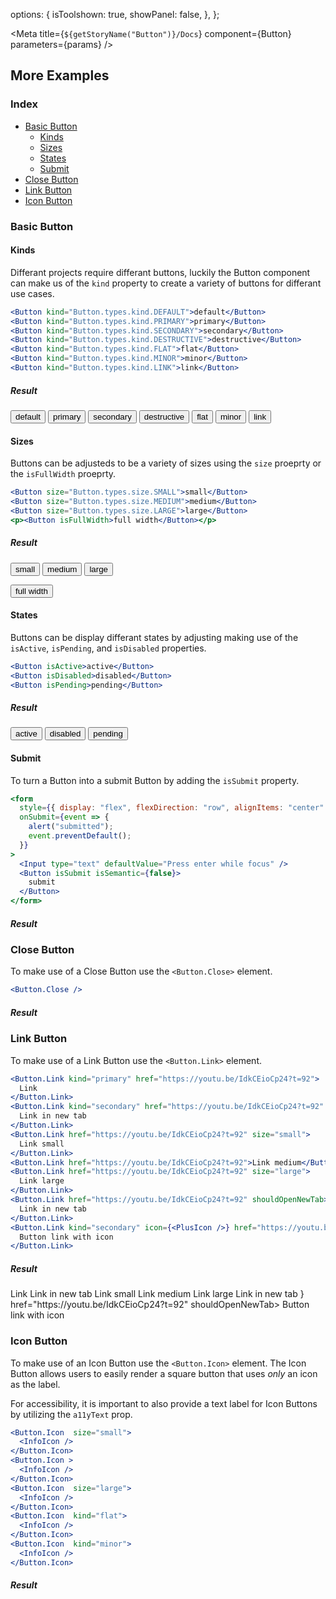 
  options: {
    isToolshown: true,
    showPanel: false,
  },
};

<Meta title={`${getStoryName("Button")}/Docs`} component={Button} parameters={params} />

<Description markdown={Readme} />

## More Examples

### Index

- <a href="#basic-button">Basic Button</a>
  - <a href="#kinds">Kinds</a>
  - <a href="#sizes">Sizes</a>
  - <a href="#states">States</a>
  - <a href="#submit">Submit</a>
- <a href="#close-button">Close Button</a>
- <a href="#link-button">Link Button</a>
- <a href="#icon-button">Icon Button</a>

### Basic Button

#### Kinds

Differant projects require differant buttons, luckily the Button component can make us of the `kind` property to create a variety of buttons for differant use cases.

```jsx
<Button kind="Button.types.kind.DEFAULT">default</Button>
<Button kind="Button.types.kind.PRIMARY">primary</Button>
<Button kind="Button.types.kind.SECONDARY">secondary</Button>
<Button kind="Button.types.kind.DESTRUCTIVE">destructive</Button>
<Button kind="Button.types.kind.FLAT">flat</Button>
<Button kind="Button.types.kind.MINOR">minor</Button>
<Button kind="Button.types.kind.LINK">link</Button>
```

##### Result

<ButtonStyles>
  <Button kind="default">default</Button>
  <Button kind="primary">primary</Button>
  <Button kind="secondary">secondary</Button>
  <Button kind="destructive">destructive</Button>
  <Button kind="flat">flat</Button>
  <Button kind="minor">minor</Button>
  <Button kind="link">link</Button>
</ButtonStyles>

#### Sizes

Buttons can be adjusteds to be a variety of sizes using the `size` proeprty or the `isFullWidth` proeprty.

```jsx
<Button size="Button.types.size.SMALL">small</Button>
<Button size="Button.types.size.MEDIUM">medium</Button>
<Button size="Button.types.size.LARGE">large</Button>
<p><Button isFullWidth>full width</Button></p>
```

##### Result

<ButtonStyles>
  <Button size="small">small</Button>
  <Button size="medium">medium</Button>
  <Button size="large">large</Button>
  <p>
    <Button isFullWidth>full width</Button>
  </p>
</ButtonStyles>

#### States

Buttons can be display differant states by adjusting making use of the `isActive`, `isPending`, and `isDisabled` properties.

```jsx
<Button isActive>active</Button>
<Button isDisabled>disabled</Button>
<Button isPending>pending</Button>
```

##### Result

<ButtonStyles>
  <Button isActive>active</Button>
  <Button isDisabled>disabled</Button>
  <Button isPending>pending</Button>
</ButtonStyles>

#### Submit

To turn a Button into a submit Button by adding the `isSubmit` property.

```jsx
<form
  style={{ display: "flex", flexDirection: "row", alignItems: "center" }}
  onSubmit={event => {
    alert("submitted");
    event.preventDefault();
  }}
>
  <Input type="text" defaultValue="Press enter while focus" />
  <Button isSubmit isSemantic={false}>
    submit
  </Button>
</form>
```

##### Result

<ButtonStyles>
  <ButtonSubmit />
</ButtonStyles>

### Close Button

To make use of a Close Button use the `<Button.Close>` element.

```jsx
<Button.Close />
```

##### Result

<ButtonStyles>
  <Button.Close />
</ButtonStyles>

### Link Button

To make use of a Link Button use the `<Button.Link>` element.

```jsx
<Button.Link kind="primary" href="https://youtu.be/IdkCEioCp24?t=92">
  Link
</Button.Link>
<Button.Link kind="secondary" href="https://youtu.be/IdkCEioCp24?t=92" shouldOpenNewTab>
  Link in new tab
</Button.Link>
<Button.Link href="https://youtu.be/IdkCEioCp24?t=92" size="small">
  Link small
</Button.Link>
<Button.Link href="https://youtu.be/IdkCEioCp24?t=92">Link medium</Button.Link>
<Button.Link href="https://youtu.be/IdkCEioCp24?t=92" size="large">
  Link large
</Button.Link>
<Button.Link href="https://youtu.be/IdkCEioCp24?t=92" shouldOpenNewTab>
  Link in new tab
</Button.Link>
<Button.Link kind="secondary" icon={<PlusIcon />} href="https://youtu.be/IdkCEioCp24?t=92" shouldOpenNewTab>
  Button link with icon
</Button.Link>
```

##### Result

<ButtonStyles>
  <Button.Link kind="primary" href="https://youtu.be/IdkCEioCp24?t=92">
    Link
  </Button.Link>
  <Button.Link kind="secondary" href="https://youtu.be/IdkCEioCp24?t=92" shouldOpenNewTab>
    Link in new tab
  </Button.Link>
  <Button.Link href="https://youtu.be/IdkCEioCp24?t=92" size="small">
    Link small
  </Button.Link>
  <Button.Link href="https://youtu.be/IdkCEioCp24?t=92">Link medium</Button.Link>
  <Button.Link href="https://youtu.be/IdkCEioCp24?t=92" size="large">
    Link large
  </Button.Link>
  <Button.Link href="https://youtu.be/IdkCEioCp24?t=92" shouldOpenNewTab>
    Link in new tab
  </Button.Link>
  <Button.Link kind="secondary" icon={<PlusIcon />} href="https://youtu.be/IdkCEioCp24?t=92" shouldOpenNewTab>
    Button link with icon
  </Button.Link>
</ButtonStyles>

### Icon Button

To make use of an Icon Button use the `<Button.Icon>` element. The Icon Button allows users to easily render a square button that uses _only_ an icon as the label.

For accessibility, it is important to also provide a text label for Icon Buttons by utilizing the `a11yText` prop.

```jsx
<Button.Icon  size="small">
  <InfoIcon />
</Button.Icon>
<Button.Icon >
  <InfoIcon />
</Button.Icon>
<Button.Icon  size="large">
  <InfoIcon />
</Button.Icon>
<Button.Icon  kind="flat">
  <InfoIcon />
</Button.Icon>
<Button.Icon  kind="minor">
  <InfoIcon />
</Button.Icon>
```

##### Result

<ButtonStyles>
  <Button.Icon size="small">
    <InfoIcon />
  </Button.Icon>
  <Button.Icon>
    <InfoIcon />
  </Button.Icon>
  <Button.Icon size="large">
    <InfoIcon />
  </Button.Icon>
  <Button.Icon kind="flat">
    <InfoIcon />
  </Button.Icon>
  <Button.Icon kind="minor">
    <InfoIcon />
  </Button.Icon>
</ButtonStyles>
